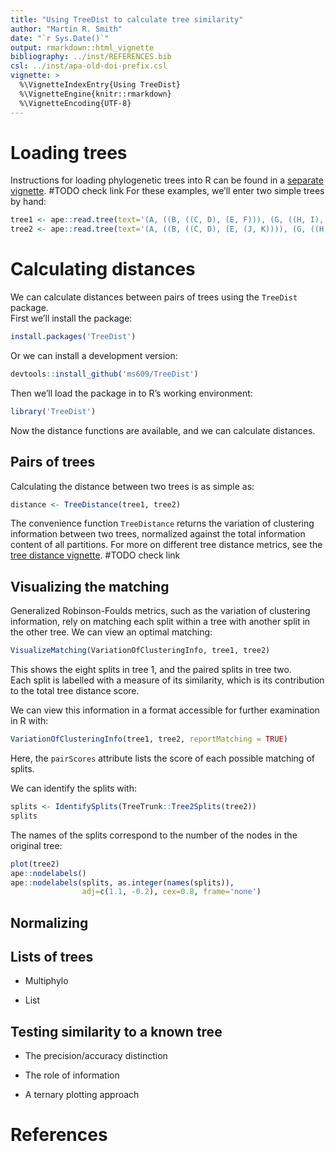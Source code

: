 ```yaml
---
title: "Using TreeDist to calculate tree similarity"
author: "Martin R. Smith"
date: "`r Sys.Date()`"
output: rmarkdown::html_vignette
bibliography: ../inst/REFERENCES.bib
csl: ../inst/apa-old-doi-prefix.csl
vignette: >
  %\VignetteIndexEntry{Using TreeDist}
  %\VignetteEngine{knitr::rmarkdown}
  %\VignetteEncoding{UTF-8}
---
```


# Loading trees

Instructions for loading phylogenetic trees into R can be found in a [separate vignette](https://ms609.github.io/TreeSearch/TODO-TO-BE-CONFIRMED). #TODO check link
For these examples, we'll enter two simple trees by hand:

```r
tree1 <- ape::read.tree(text='(A, ((B, ((C, D), (E, F))), (G, ((H, I), (J, K)))));')
tree2 <- ape::read.tree(text='(A, ((B, ((C, D), (E, (J, K)))), (G, ((H, I), F))));')
```

# Calculating distances

We can calculate distances between pairs of trees using the `TreeDist` package.  
First we'll install the package:

```r
install.packages('TreeDist')
```

Or we can install a development version:

```r 
devtools::install_github('ms609/TreeDist')
```

Then we'll load the package in to R's working environment:

```r
library('TreeDist')
```

Now the distance functions are available, and we can calculate distances.

## Pairs of trees

Calculating the distance between two trees is as simple as:

```r
distance <- TreeDistance(tree1, tree2)
```

The convenience function `TreeDistance` returns the variation of clustering
information between two trees, normalized against the total information content 
of all partitions.
For more on different tree distance metrics, see the
[tree distance vignette](./tree-distances.html). #TODO check link

## Visualizing the matching

Generalized Robinson-Foulds metrics, such as the variation of clustering
information, rely on matching each split within a tree with another split in the
other tree.
We can view an optimal matching:

```r
VisualizeMatching(VariationOfClusteringInfo, tree1, tree2)
```

This shows the eight splits in tree 1, and the paired splits in tree two.  
Each split is labelled with a measure of its similarity, which is its contribution 
to the total tree distance score.

We can view this information in a format accessible for further examination in R with:

```r
VariationOfClusteringInfo(tree1, tree2, reportMatching = TRUE)
```

Here, the `pairScores` attribute lists the score of each possible matching of splits.

We can identify the splits with:

```r
splits <- IdentifySplits(TreeTrunk::Tree2Splits(tree2))
splits
```

The names of the splits correspond to the number of the nodes in the original tree:

```r
plot(tree2)
ape::nodelabels()
ape::nodelabels(splits, as.integer(names(splits)), 
                adj=c(1.1, -0.2), cex=0.8, frame='none')
```

## Normalizing


## Lists of trees

- Multiphylo

- List

## Testing similarity to a known tree

- The precision/accuracy distinction

- The role of information

- A ternary plotting approach

# References
